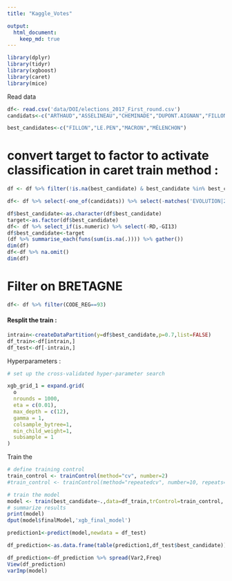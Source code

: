 ```yaml
---
title: "Kaggle_Votes"

output:
  html_document:
    keep_md: true
---
```



```r
library(dplyr)
library(tidyr)
library(xgboost)
library(caret)
library(mice)
```


Read data 
```r
df<- read.csv('data/DOI/elections_2017_First_round.csv')
candidats<-c("ARTHAUD","ASSELINEAU","CHEMINADE","DUPONT.AIGNAN","FILLON","HAMON","LASSALLE","LE.PEN","MACRON","MÉLENCHON","POUTOU")

best_candidates<-c("FILLON","LE.PEN","MACRON","MÉLENCHON")


```

# convert target to factor to activate classification in caret train method :
```r
df <- df %>% filter(!is.na(best_candidate) & best_candidate %in% best_candidates)

df<- df %>% select(-one_of(candidats)) %>% select(-matches('EVOLUTION|2012|^X'))

df$best_candidate<-as.character(df$best_candidate)
target<-as.factor(df$best_candidate)
df<- df %>% select_if(is.numeric) %>% select(-RD,-GI13)
df$best_candidate<-target
(df %>% summarise_each(funs(sum(is.na(.)))) %>% gather())
dim(df)
df<-df %>% na.omit()
dim(df)

```
# Filter on BRETAGNE

```r
df<- df %>% filter(CODE_REG==93)
```

#### Resplit the train :
```r
intrain<-createDataPartition(y=df$best_candidate,p=0.7,list=FALSE)
df_train<-df[intrain,]
df_test<-df[-intrain,]
```




Hyperparameters :

```r
# set up the cross-validated hyper-parameter search

xgb_grid_1 = expand.grid(
  o
  nrounds = 1000,
  eta = c(0.01),
  max_depth = c(12),
  gamma = 1,
  colsample_bytree=1,
  min_child_weight=1,
  subsample = 1
)
```


Train the 
```r

# define training control
train_control <- trainControl(method="cv", number=2)
#train_control <- trainControl(method="repeatedcv", number=10, repeats=3)

# train the model
model <- train(best_candidate~.,data=df_train,trControl=train_control, method="xgbTree",tuneGrid=xgb_grid_1)
# summarize results
print(model)
dput(model$finalModel,'xgb_final_model')
```


```r
prediction1<-predict(model,newdata = df_test)

df_prediction<-as.data.frame(table(prediction1,df_test$best_candidate))

df_prediction<-df_prediction %>% spread(Var2,Freq)
View(df_prediction)
varImp(model)


```

